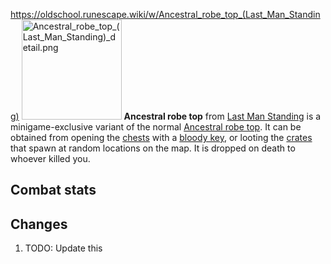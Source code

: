 https://oldschool.runescape.wiki/w/Ancestral_robe_top_(Last_Man_Standing)
{{Infobox Item
|name = Ancestral robe top
|image = [[File:Ancestral robe top (Last Man Standing).png]]
|release = [[05 January]] [[2017]]
|update = Last Man Standing Beta and Splashing Restrictions  # TODO: Update this
|members = No
|quest = No
|tradeable = No
|placeholder = No
|equipable = Yes
|stackable = No
|noteable = Yes
|options = Wield, Drop   # TODO: Update this
|examine = The robe top of a powerful sorceress from a bygone era.
|value = 55
|alchable = No
|weight = 2.721
|id = 27193
}}
[[File:Ancestral robe top (Last Man Standing) detail.png|160px|left]]
'''Ancestral robe top''' from [[Last Man Standing]] is a minigame-exclusive variant of the normal [[Ancestral robe top]]. It can be obtained from opening the [[Chest (Last Man Standing)|chests]] with a [[bloody key]], or looting the [[Crate (Last Man Standing)|crates]] that spawn at random locations on the map. It is dropped on death to whoever killed you.

==Combat stats==
{{Infobox Bonuses
|astab = 0
|aslash = 0
|acrush = 0
|amagic = 35
|arange = -8
|dstab = 42
|dslash = 31
|dcrush = 51
|dmagic = 28
|drange = 0
|str = 0
|rstr = 0
|mdmg = 3
|prayer = 0
|slot = body
|image = [[File:Ancestral robe top equipped male.png|160px]]
|altimage = [[File:Ancestral robe top equipped female.png|160px]]
}}



==Changes==
# TODO: Update this
{{Subject changes header}}
{{Subject changes
|date = 4 August 2016
|update = Last Man Standing
|change = The item was made fully available with the release of Last Man Standing.
}}
{{Subject changes footer}}

{{Last Man Standing In-game Items}}